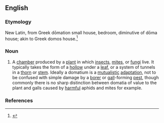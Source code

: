 ==English==

===Etymology===
New Latin, from Greek dōmation small house, bedroom, diminutive of dōma house; akin to Greek domos house.<ref>{{quote-web|en|url=https://www.merriam-webster.com/dictionary/domatium|title=Definition of DOMATIUM|accessdate=2021-09-04|work=www.merriam-webster.com}}</ref>

===Noun===
{{en-noun|domatia}}

# {{lb|en|entomology|botany}} A [[chamber]] produced by a [[plant]] in which [[insect]]s, [[mite]]s, or [[fungus|fungi]] live. It typically takes the form of a [[hollow]] under a [[leaf]], or a system of tunnels in a [[thorn]] or [[stem]]. Ideally a domatium is a [[mutualistic]] [[adaptation]], not to be confused with simple damage by a [[borer]] or [[gall]]-forming [[pest]], though commonly there is no sharp distinction between domatia of value to the plant and galls caused by [[harmful]] aphids and mites for example.

===References===
<references />